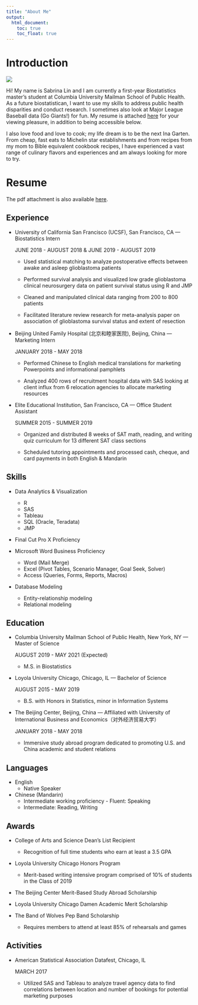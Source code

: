 ```yaml
---
title: "About Me"
output: 
  html_document:
    toc: true
    toc_float: true
---
```

# Introduction

![](Xian.jpg)

Hi! My name is Sabrina Lin and I am currently a first-year Biostatistics master's student at Columbia University Mailman School of Public Health. As a future biostatistican, I want to use my skills to address public health disparities and conduct research. I sometimes also look at Major League Baseball data (Go Giants!) for fun. My resume is attached [here](Resume_10_10_19.pdf) for your viewing pleasure, in addition to being accessible below. 

I also love food and love to cook; my life dream is to be the next Ina Garten. From cheap, fast eats to Michelin star establishments and from recipes from my mom to Bible equivalent cookbook recipes, I have experienced a vast range of culinary flavors and experiences and am always looking for more to try. 

# Resume

The pdf attachment is also available [here](Resume_10_10_19.pdf).

## Experience

* University of California San Francisco (UCSF), San Francisco, CA — Biostatistics Intern

  JUNE 2018 - AUGUST 2018 & JUNE 2019 - AUGUST 2019
  
  - Used statistical matching to analyze postoperative effects between awake and asleep glioblastoma patients 
  
  - Performed survival analysis and visualized low grade glioblastoma clinical neurosurgery data on patient survival status using R and JMP 
  
  - Cleaned and manipulated clinical data ranging from 200 to 800 patients
  
  - Facilitated literature review research for meta-analysis paper on association of glioblastoma survival status and extent of resection

* Beijing United Family Hospital (北京和睦家医院), Beijing, China — Marketing Intern

  JANUARY 2018 - MAY 2018
  
  - Performed Chinese to English medical translations for marketing Powerpoints and informational pamphlets 
  
  - Analyzed 400 rows of recruitment hospital data with SAS looking at client influx from 6 relocation agencies to allocate  marketing resources 

* Elite Educational Institution, San Francisco, CA — Office Student Assistant 

  SUMMER 2015 - SUMMER 2019
  
  - Organized and distributed 8 weeks of SAT math, reading, and writing quiz curriculum for 13 different SAT class sections
  
  - Scheduled tutoring appointments and processed cash, cheque, and card payments in both English & Mandarin
  
## Skills 

* Data Analytics & Visualization 
  - R 
  - SAS
  - Tableau
  - SQL (Oracle, Teradata)
  - JMP
* Final Cut Pro X Proficiency

* Microsoft Word Business Proficiency
  - Word (Mail Merge)
  - Excel (Pivot Tables, Scenario Manager, Goal Seek, Solver)
  - Access (Queries, Forms, Reports, Macros)  
  
* Database Modeling
  - Entity-relationship modeling
  - Relational modeling

## Education

* Columbia University Mailman School of Public Health, New York, NY — Master of Science 

  AUGUST 2019 - MAY 2021 (Expected)
  
  - M.S. in Biostatistics

* Loyola University Chicago, Chicago, IL — Bachelor of Science

  AUGUST 2015 - MAY 2019 
  
  - B.S. with Honors in Statistics, minor in Information Systems
  
* The Beijing Center, Beijing, China — Affiliated with University of International Business and Economics（对外经济贸易大学）

  JANUARY 2018 - MAY 2018
  
  - Immersive study abroad program dedicated to promoting U.S. and China academic and student relations
  
## Languages

* English
  - Native Speaker

* Chinese (Mandarin)
  - Intermediate working proficiency - Fluent: Speaking
  - Intermediate: Reading, Writing

## Awards

* College of Arts and Science Dean’s List Recipient
  - Recognition of full time students who earn at least a 3.5 GPA

* Loyola University Chicago Honors Program
  - Merit-based writing intensive program comprised of 10% of students in the Class of 2019
  
* The Beijing Center Merit-Based Study Abroad Scholarship

* Loyola University Chicago Damen Academic Merit Scholarship

* The Band of Wolves Pep Band Scholarship
  - Requires members to attend at least 85% of rehearsals and games

## Activities 

* American Statistical Association Datafest, Chicago, IL

  MARCH 2017
  - Utilized SAS and Tableau to analyze travel agency data to find correlations between location and number of bookings for potential marketing purposes




